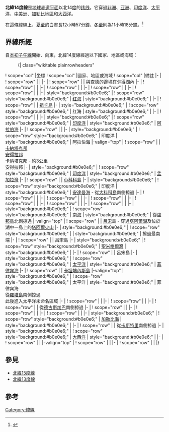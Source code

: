 {{NoteTA
|G1=Toponym
}}
{{Location map-line|lat=14}}
{{kml}}
'''北緯14度線'''是[[地球|地球]][[赤道|赤道平面]]以北14[[度_(角)|度]]的[[纬线|纬线]]。它穿過[[非洲|非洲]]、[[亚洲|亚洲]]、[[印度洋|印度洋]]、[[太平洋|太平洋]]、[[中美洲|中美洲]]、[[加勒比地區|加勒比地區]]和[[大西洋|大西洋]]。

在這條緯線上，[[夏至|夏至]]的白晝長12小時57分鐘，[[冬至|冬至]]則為11小時18分鐘。<ref>{{cite web|title=Duration of Daylight|url=http://aa.usno.navy.mil/data/docs/Dur_OneYear.php|publisher=Astronomical Applications Department of the U.S. Naval Observatory|accessdate=2015-08-27|archive-date=2017-07-18|archive-url=https://web.archive.org/web/20170718031549/http://aa.usno.navy.mil/data/docs/Dur_OneYear.php|dead-url=no}}{{en}}</ref>

== 界線所經 ==
自[[本初子午線|本初子午線]]開始、向東，北緯14度線經過以下國家、地區或海域：

:{| class="wikitable plainrowheaders"
! scope="col" |坐標
! scope="col" |國家、地區或海域
! scope="col" |備註
|-
| {{Coord|14|0|N|0|0|E|type:landmark|name=本初子午線}}
! scope="row" | {{BFA}}
|
|-
| {{Coord|14|0|N|0|25|E|type:country|name=尼日}}
! scope="row" | {{NER}}
| 與查德的邊境在[[乍得湖|乍得湖]]內
|-
| {{Coord|14|0|N|13|34|E|type:country|name=查德}}
! scope="row" | {{TCD}}
|
|-
| {{Coord|14|0|N|22|19|E|type:country|name=蘇丹}}
! scope="row" | {{SUD}}
|
|-
| {{Coord|14|0|N|36|28|E|type:country|name=衣索比亞}}
! scope="row" | {{ETH}}
|
|-
| {{Coord|14|0|N|40|57|E|type:country|name=厄利垂亞}}
! scope="row" | {{ERI}}
| 
|-
| style="background:#b0e0e6;" | {{Coord|14|0|N|41|39|E|type:waterbody|name=紅海}}
! scope="row" style="background:#b0e0e6;" | [[红海|红海]]
| style="background:#b0e0e6;" |
|-
| {{Coord|14|0|N|42|41|E|type:country|name=葉門}}
! scope="row" | {{YEM}}
| [[祖卡島|祖卡島]]
|-
| style="background:#b0e0e6;" | {{Coord|14|0|N|42|47|E|type:waterbody|name=紅海}}
! scope="row" style="background:#b0e0e6;" | 红海
| style="background:#b0e0e6;" |
|-
| {{Coord|14|0|N|43|9|E|type:country|name=葉門}}
! scope="row" | {{YEM}}
|
|-
| style="background:#b0e0e6;" | {{Coord|14|0|N|47|54|E|type:waterbody|name=印度洋}}
! scope="row" style="background:#b0e0e6;" | [[印度洋|印度洋]]
| style="background:#b0e0e6;" | [[阿拉伯海|阿拉伯海]]
|-
| {{Coord|14|0|N|48|10|E|type:country|name=葉門}}
! scope="row" | {{YEM}}
|
|-
| style="background:#b0e0e6;" | {{Coord|14|0|N|48|28|E|type:waterbody|name=印度洋}}
! scope="row" style="background:#b0e0e6;" | 印度洋
| style="background:#b0e0e6;" | 阿拉伯海
|-valign="top"
| {{Coord|14|0|N|74|30|E|type:country|name=印度}}
! scope="row" | {{IND}}
| [[卡納塔克邦|卡納塔克邦]]<br/> [[安得拉邦|安得拉邦]]<br/> 卡納塔克邦 - 約3公里<br/> 安得拉邦
|-
| style="background:#b0e0e6;" | {{Coord|14|0|N|80|9|E|type:waterbody|name=印度洋}}
! scope="row" style="background:#b0e0e6;" | [[印度洋|印度洋]]
| style="background:#b0e0e6;" | [[孟加拉灣|孟加拉灣]]
|-
| {{Coord|14|0|N|93|13|E|type:country|name=緬甸}}
! scope="row" | {{MMR}}
| [[科科群岛|小科科島]]
|-
| style="background:#b0e0e6;" | {{Coord|14|0|N|93|14|E|type:waterbody|name=印度洋}}
! scope="row" style="background:#b0e0e6;" | 印度洋
| style="background:#b0e0e6;" | [[安達曼海|安達曼海]] - 從{{MMR}}[[科科群岛|大科科島]]南側掠過
|-
| {{Coord|14|0|N|98|3|E|type:country|name=緬甸}}
! scope="row" | {{MMR}}
|
|-
| {{Coord|14|0|N|99|0|E|type:country|name=泰國}}
! scope="row" | {{THA}}
|
|-
| {{Coord|14|0|N|102|52|E|type:country|name=柬埔寨}}
! scope="row" | {{KHM}}
|
|-
| {{Coord|14|0|N|105|50|E|type:country|name=寮國}}
! scope="row" | {{LAO}}
|
|-
| {{Coord|14|0|N|106|8|E|type:country|name=柬埔寨}}
! scope="row" | {{KHM}}
|
|-
| {{Coord|14|0|N|107|23|E|type:country|name=越南}}
! scope="row" | {{VNM}}
|
|-
| style="background:#b0e0e6;" | {{Coord|14|0|N|109|15|E|type:waterbody|name=南海}}
! scope="row" style="background:#b0e0e6;" | [[南海|南海]]
| style="background:#b0e0e6;" | 從{{PHL}}[[盧邦島|盧邦島]]北側掠過
|-valign="top"
| {{Coord|14|0|N|120|37|E|type:country|name=菲律賓}}
! scope="row" | {{PHL}}
| [[呂宋|呂宋]]島 - 穿過[[塔阿爾湖|塔阿爾湖]]及位於湖中一島上的[[塔阿爾火山|塔阿爾火山]]
|-
| style="background:#b0e0e6;" | {{Coord|14|0|N|121|56|E|type:waterbody|name=拉蒙灣}}
! scope="row" style="background:#b0e0e6;" | {{link-en|拉蒙灣|Lamon Bay}}
| style="background:#b0e0e6;" | 擦過{{PHL}}{{link-en|阿拉巴特島|Alabat Island}}最南端
|-
| {{Coord|14|0|N|122|19|E|type:country|name=菲律賓}}
! scope="row" | {{PHL}}
| 呂宋島
|-
| style="background:#b0e0e6;" | {{Coord|14|0|N|123|3|E|type:waterbody|name=聖米格爾灣}}
! scope="row" style="background:#b0e0e6;" | [[聖米格爾灣|聖米格爾灣]]
| style="background:#b0e0e6;" |
|-
| {{Coord|14|0|N|123|13|E|type:country|name=菲律賓}}
! scope="row" | {{PHL}}
| 呂宋島
|-
| style="background:#b0e0e6;" | {{Coord|14|0|N|123|24|E|type:waterbody|name=太平洋}}
! scope="row" style="background:#b0e0e6;" | [[太平洋|太平洋]]
| style="background:#b0e0e6;" | [[菲律宾海|菲律宾海]]
|-
| {{Coord|14|0|N|124|7|E|type:country|name=菲律賓}}
! scope="row" | {{PHL}}
| [[卡坦端內斯省|卡坦端內斯島]]
|-valign="top"
| style="background:#b0e0e6;" | {{Coord|14|0|N|124|17|E|type:waterbody|name=太平洋}}
! scope="row" style="background:#b0e0e6;" | 太平洋
| style="background:#b0e0e6;" | 菲律宾海<br/> 從{{MNP}}[[羅塔島|羅塔島]]南側掠過<br/> 此後進入太平洋未命名區域
|-
| {{Coord|14|0|N|91|26|W|type:country|name=瓜地馬拉}}
! scope="row" | {{GTM}}
|
|-
| {{Coord|14|0|N|89|56|W|type:country|name=薩爾瓦多}}
! scope="row" | {{SLV}}
|
|-
| {{Coord|14|0|N|88|35|W|type:country|name=宏都拉斯}}
! scope="row" | {{HND}}
| 從[[德古斯加巴|德古斯加巴]]南側掠過
|-
| {{Coord|14|0|N|86|8|W|type:country|name=尼加拉瓜}}
! scope="row" | {{NIC}}
|
|-
| {{Coord|14|0|N|86|1|W|type:country|name=宏都拉斯}}
! scope="row" | {{HND}}
|
|-
| {{Coord|14|0|N|85|40|W|type:country|name=尼加拉瓜}}
! scope="row" | {{NIC}}
|
|-
| style="background:#b0e0e6;" | {{Coord|14|0|N|83|25|W|type:waterbody|name=加勒比海}}
! scope="row" style="background:#b0e0e6;" | [[加勒比海|加勒比海]]
| style="background:#b0e0e6;" |
|-
| {{Coord|14|0|N|61|1|W|type:country|name=聖露西亞}}
! scope="row" | {{LCA}}
| 從[[卡斯特里|卡斯特里]]南側掠過
|-
| style="background:#b0e0e6;" | {{Coord|14|0|N|60|53|W|type:waterbody|name=大西洋}}
! scope="row" style="background:#b0e0e6;" | [[大西洋|大西洋]]
| style="background:#b0e0e6;" |
|-
| {{Coord|14|0|N|16|47|W|type:country|name=塞內加爾}}
! scope="row" | {{SEN}}
|
|-valign="top"
| {{Coord|14|0|N|12|1|W|type:country|name=馬利}}
! scope="row" | {{MLI}}
|
|-
| {{Coord|14|0|N|2|51|W|type:country|name=布吉納法索}}
! scope="row" | {{BFA}}
|
|}

== 參見 ==
*[[北緯15度線|北緯15度線]]
*[[北緯13度線|北緯13度線]]

== 參考 ==
{{reflist}}

{{geographical coordinates|state=collapsed}}

[[Category:緯線|Category:緯線]]